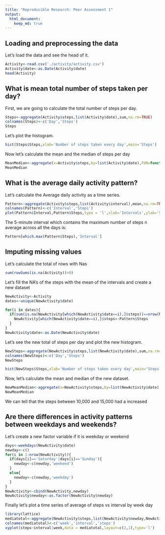 ```yaml
---
title: "Reproducible Research: Peer Assessment 1"
output: 
  html_document:
    keep_md: true
---
```


## Loading and preprocessing the data

Let's load the data and see the head of it.

```r
Activity<-read.csv('./activity/activity.csv')
Activity$date<-as.Date(Activity$date)
head(Activity)
```


## What is mean total number of steps taken per day?

First, we are going to calculate the total number of steps per day.

```r
Steps<-aggregate(Activity$steps,list(Activity$date),sum,na.rm=TRUE)
colnames(Steps)<-c('Day','Steps')
Steps
```

Let's plot the histogram.

```r
hist(Steps$Steps,xlab='Number of steps taken every day',main='Steps')
```

Now let's calculate the mean and the median of steps per day

```r
MeanMedian<-aggregate(x=Activity$steps,by=list(Activity$date),FUN=function(x) c(media=mean(x,na.rm = TRUE), mediana=median(x,na.rm=TRUE)))
MeanMedian
```


## What is the average daily activity pattern?

Let's calculate the Average daily activity as a time series.

```r
Pattern<-aggregate(Activity$steps,list(Activity$interval),mean,na.rm=TRUE)
colnames(Pattern)<-c('Interval','Steps')
plot(Pattern$Interval,Pattern$Steps,type = 'l',xlab='Intervals',ylab='Steps',main='Average daily activity')
```

The 5-minute interval which contains the maximum number of steps n average across all the days is:

```r
Pattern[which.max(Pattern$Steps),'Interval']
```


## Imputing missing values

Let's calculate the total of rows with Nas

```r
sum(rowSums(is.na(Activity))>0)
```


Let's fill the NA's of the steps with the mean of the intervals and create a new dataset

```r
NewActivity<-Activity
dates<-unique(NewActivity$date)

for(i in dates){
  if(sum(is.na(NewActivity[which(NewActivity$date==i),]$steps))==nrow(NewActivity[which(NewActivity$date==i),])){
    NewActivity[which(NewActivity$date==i),]$steps<-Pattern$Steps
  }
}
NewActivity$date<-as.Date(NewActivity$date)
```

Let's see the new total of steps per day and plot the new histogram.

```r
NewSteps<-aggregate(NewActivity$steps,list(NewActivity$date),sum,na.rm=TRUE)
colnames(NewSteps)<-c('Day','Steps')
NewSteps
```

```r
hist(NewSteps$Steps,xlab='Number of steps taken every day',main='Steps')
```

Now, let's calculate the mean and median of the new dataset.

```r
NewMeanMedian<-aggregate(x=NewActivity$steps,by=list(NewActivity$date),FUN=function(x) c(media=mean(x,na.rm = TRUE), mediana=median(x,na.rm=TRUE)))
NewMeanMedian
```

We can tell that the steps between 10,000 and 15,000 had a increased

## Are there differences in activity patterns between weekdays and weekends?

Let's create a new factor variable if it is weekday or weekend

```r
days<-weekdays(NewActivity$date)
newday<-c()
for(i in 1:nrow(NewActivity)){
  if(days[i]=='Saturday'|days[i]=='Sunday'){
    newday<-c(newday,'weekend')
  }
  else{
    newday<-c(newday,'weekday')
  }
}
NewActivity<-cbind(NewActivity,newday)
NewActivity$newday<-as.factor(NewActivity$newday)
```

Finally let's plot a time series of average of steps vs interval by week day

```r
library(lattice)
mediatotal<-aggregate(NewActivity$steps,list(NewActivity$newday,NewActivity$interval),mean,na.rm=TRUE)
colnames(mediatotal)<-c('week','interval','steps')
xyplot(steps~interval|week,data = mediatotal,layout=c(2,1),type='l')
```


